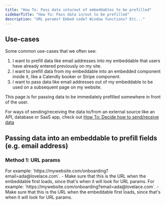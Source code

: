```yaml
---
title: "How To: Pass data into/out of embeddables to be prefilled"
sidebarTitle: "How To: Pass data in/out to be prefilled"
description: "URL params? Embed code? Window functions? Etc..."
---
```


## Use-cases

Some common use-cases that we often see:

1. I want to prefill data like email addresses into my embeddable that users have already entered previously on my site.
2. I want to prefill data from my embeddable into an embedded component inside it, like a Calendly booker or Stripe component.
3. I want to pass data like email addresses out of my embeddable to be used on a subsequent page on my website.

<Note>
This page is for passing data to be immediately prefilled somewhere in front of the user.

For ways of sending/receiving the data to/from an external source like an API, database or SaaS app, check out [How To: Decide how to send/receive data](/how-to/decide-how-to-send-data)

</Note>

## Passing data into an embeddable to prefill fields (e.g. email address)

### Method 1: URL params

<Steps>
  <Step title="Add the fields into the URL as params">
    For example: `https://mywebsite.com/onboarding?email=ada@lovelace.com`. -
    Make sure that this is the URL when the embeddable first loads, since that's
    when it will look for URL params.
  </Step>
  <Step title="Add the fields into the URL as params">
    For example: `https://mywebsite.com/onboarding?email=ada@lovelace.com`. -
    Make sure that this is the URL when the embeddable first loads, since that's
    when it will look for URL params.
  </Step>
</Steps>
